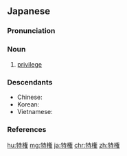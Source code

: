 ==Japanese==
{{ja-kanjitab|とく|k1=とっ|けん|yomi=o}}

===Pronunciation===
{{ja-pron|とっけん|acc=h|acc_ref=DJR,NHK,SMK5|y=ko}}

===Noun===
{{ja-noun|とっけん|hhira=とくけん}}

# [[privilege]]
#: {{ja-usex|'''特権'''を失う|'''とっけん''' を うしなう|lose a privilege}}

===Descendants===
* Chinese: {{zh-l|特權}}
* Korean: {{ko-l|특권}}
* Vietnamese: {{vi-l|đặc quyền}}

===References===
<references/>
[[hu:特権]]
[[mg:特権]]
[[ja:特権]]
[[chr:特権]]
[[zh:特権]]